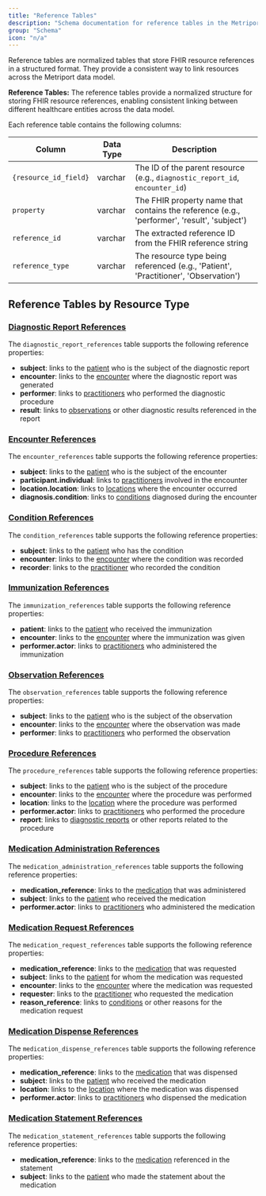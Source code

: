 ```yaml
---
title: "Reference Tables"
description: "Schema documentation for reference tables in the Metriport data model"
group: "Schema"
icon: "n/a"
---
```


Reference tables are normalized tables that store FHIR resource references in a structured format. They provide a consistent way to link resources across the Metriport data model.

**Reference Tables:**
The reference tables provide a normalized structure for storing FHIR resource references, enabling consistent linking between different healthcare entities across the data model.

Each reference table contains the following columns:

| Column | Data Type | Description |
| ------ | --------- | ----------- |
| `{resource_id_field}` | varchar | The ID of the parent resource (e.g., `diagnostic_report_id`, `encounter_id`) |
| `property` | varchar | The FHIR property name that contains the reference (e.g., 'performer', 'result', 'subject') |
| `reference_id` | varchar | The extracted reference ID from the FHIR reference string |
| `reference_type` | varchar | The resource type being referenced (e.g., 'Patient', 'Practitioner', 'Observation') |

## Reference Tables by Resource Type

### [Diagnostic Report References](/medical-api/handling-data/schema/diagnostic-report)
The `diagnostic_report_references` table supports the following reference properties:
- **subject**: links to the [patient](/medical-api/handling-data/schema/patient) who is the subject of the diagnostic report
- **encounter**: links to the [encounter](/medical-api/handling-data/schema/encounter) where the diagnostic report was generated
- **performer**: links to [practitioners](/medical-api/handling-data/schema/practitioner) who performed the diagnostic procedure
- **result**: links to [observations](/medical-api/handling-data/schema/observation) or other diagnostic results referenced in the report

### [Encounter References](/medical-api/handling-data/schema/encounter)
The `encounter_references` table supports the following reference properties:
- **subject**: links to the [patient](/medical-api/handling-data/schema/patient) who is the subject of the encounter
- **participant.individual**: links to [practitioners](/medical-api/handling-data/schema/practitioner) involved in the encounter
- **location.location**: links to [locations](/medical-api/handling-data/schema/location) where the encounter occurred
- **diagnosis.condition**: links to [conditions](/medical-api/handling-data/schema/condition) diagnosed during the encounter

### [Condition References](/medical-api/handling-data/schema/condition)
The `condition_references` table supports the following reference properties:
- **subject**: links to the [patient](/medical-api/handling-data/schema/patient) who has the condition
- **encounter**: links to the [encounter](/medical-api/handling-data/schema/encounter) where the condition was recorded
- **recorder**: links to the [practitioner](/medical-api/handling-data/schema/practitioner) who recorded the condition

### [Immunization References](/medical-api/handling-data/schema/immunization)
The `immunization_references` table supports the following reference properties:
- **patient**: links to the [patient](/medical-api/handling-data/schema/patient) who received the immunization
- **encounter**: links to the [encounter](/medical-api/handling-data/schema/encounter) where the immunization was given
- **performer.actor**: links to [practitioners](/medical-api/handling-data/schema/practitioner) who administered the immunization

### [Observation References](/medical-api/handling-data/schema/observation)
The `observation_references` table supports the following reference properties:
- **subject**: links to the [patient](/medical-api/handling-data/schema/patient) who is the subject of the observation
- **encounter**: links to the [encounter](/medical-api/handling-data/schema/encounter) where the observation was made
- **performer**: links to [practitioners](/medical-api/handling-data/schema/practitioner) who performed the observation

### [Procedure References](/medical-api/handling-data/schema/procedure)
The `procedure_references` table supports the following reference properties:
- **subject**: links to the [patient](/medical-api/handling-data/schema/patient) who is the subject of the procedure
- **encounter**: links to the [encounter](/medical-api/handling-data/schema/encounter) where the procedure was performed
- **location**: links to the [location](/medical-api/handling-data/schema/location) where the procedure was performed
- **performer.actor**: links to [practitioners](/medical-api/handling-data/schema/practitioner) who performed the procedure
- **report**: links to [diagnostic reports](/medical-api/handling-data/schema/diagnostic-report) or other reports related to the procedure

### [Medication Administration References](/medical-api/handling-data/schema/medication-administration)
The `medication_administration_references` table supports the following reference properties:
- **medication_reference**: links to the [medication](/medical-api/handling-data/schema/medication) that was administered
- **subject**: links to the [patient](/medical-api/handling-data/schema/patient) who received the medication
- **performer.actor**: links to [practitioners](/medical-api/handling-data/schema/practitioner) who administered the medication

### [Medication Request References](/medical-api/handling-data/schema/medication-request)
The `medication_request_references` table supports the following reference properties:
- **medication_reference**: links to the [medication](/medical-api/handling-data/schema/medication) that was requested
- **subject**: links to the [patient](/medical-api/handling-data/schema/patient) for whom the medication was requested
- **encounter**: links to the [encounter](/medical-api/handling-data/schema/encounter) where the medication was requested
- **requester**: links to the [practitioner](/medical-api/handling-data/schema/practitioner) who requested the medication
- **reason_reference**: links to [conditions](/medical-api/handling-data/schema/condition) or other reasons for the medication request

### [Medication Dispense References](/medical-api/handling-data/schema/medication-dispense)
The `medication_dispense_references` table supports the following reference properties:
- **medication_reference**: links to the [medication](/medical-api/handling-data/schema/medication) that was dispensed
- **subject**: links to the [patient](/medical-api/handling-data/schema/patient) who received the medication
- **location**: links to the [location](/medical-api/handling-data/schema/location) where the medication was dispensed
- **performer.actor**: links to [practitioners](/medical-api/handling-data/schema/practitioner) who dispensed the medication

### [Medication Statement References](/medical-api/handling-data/schema/medication-statement)
The `medication_statement_references` table supports the following reference properties:
- **medication_reference**: links to the [medication](/medical-api/handling-data/schema/medication) referenced in the statement
- **subject**: links to the [patient](/medical-api/handling-data/schema/patient) who made the statement about the medication
